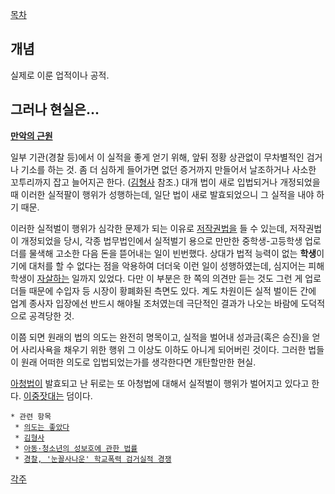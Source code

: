 [[목차]]

== 개념 ==

실제로 이룬 업적이나 공적.

== 그러나 현실은... ==

'''[[만악의 근원]]'''

일부 기관(경찰 등)에서 이 실적을 좋게 얻기 위해, 앞뒤 정황 상관없이 무차별적인 검거나 기소를 하는 것. 좀 더 심하게 들어가면 없던 증거까지 만들어서 날조하거나 사소한 꼬투리까지 잡고 늘어지곤 한다. ([[김형사]] 참조.) 대개 법이 새로 입법되거나 개정되었을때 이러한 실적팔이 행위가 성행하는데, 일단 법이 새로 발효되었으니 그 실적을 내야 하기 때문.

이러한 실적벌이 행위가 심각한 문제가 되는 이유로 [[저작권법]]을 들 수 있는데, 저작권법이 개정되었을 당시, 각종 법무법인에서 실적벌기 용으로 만만한 중학생-고등학생 업로더를 물색해 고소한 다음 돈을 뜯어내는 일이 빈번했다. 상대가 법적 능력이 없는 '''학생'''이기에 대처를 할 수 없다는 점을 악용하여 더더욱 이런 일이 성행하였는데, 심지어는 피해 학생이 [[자살]]하는 일까지 있었다. 다만 이 부분은 한 쪽의 의견만 듣는 것도 그런 게 업로더들 때문에 수입자 등 시장이 황폐화된 측면도 있다. 계도 차원이든 실적 벌이든 간에 업계 종사자 입장에선 반드시 해야될 조처였는데 극단적인 결과가 나오는 바람에 도덕적으로 공격당한 것.

이쯤 되면 원래의 법의 의도는 완전히 명목이고, 실적을 벌어내 성과금(혹은 승진)을 얻어 사리사욕을 채우기 위한 행위 그 이상도 이하도 아니게 되어버린 것이다. 그러한 법들이 원래 어떠한 의도로 입법되었는가를 생각한다면 개탄할만한 현실.

[[아청법]]이 발효되고 난 뒤로는 또 아청법에 대해서 실적벌이 행위가 벌어지고 있다고 한다. [[이중잣대]]는 덤이다.

 
 * 관련 항목
  * [[의도는 좋았다]]
  * [[김형사]]
  * [[아동·청소년의 성보호에 관한 법률]]
  * [http://www.wikitree.co.kr/main/news_view.php?id=59861 경찰, '눈꼴사나운' 학교폭력 검거실적 경쟁]
[[각주]]
